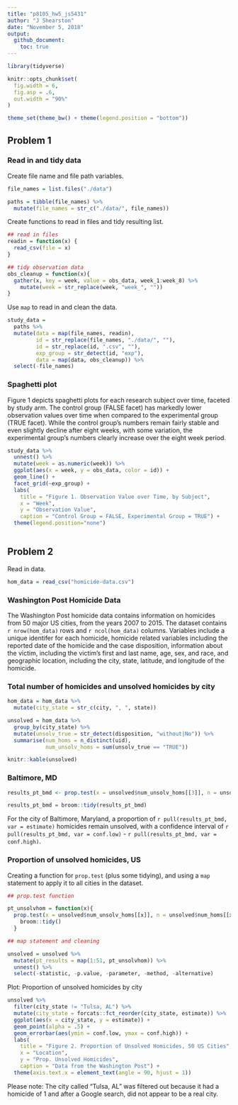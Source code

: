 ```yaml
---
title: "p8105_hw5_js5431"
author: "J Shearston"
date: "November 5, 2018"
output: 
  github_document:
    toc: true
---
```


```r

library(tidyverse)

knitr::opts_chunk$set(
  fig.width = 6,
  fig.asp = .6,
  out.width = "90%"
)

theme_set(theme_bw() + theme(legend.position = "bottom"))

```

## Problem 1

### Read in and tidy data

Create file name and file path variables. 

```r

file_names = list.files("./data")

paths = tibble(file_names) %>% 
  mutate(file_names = str_c("./data/", file_names))

```

Create functions to read in files and tidy resulting list.

```r

## read in files
readin = function(x) {
  read_csv(file = x)
}

## tidy observation data
obs_cleanup = function(x){
  gather(x, key = week, value = obs_data, week_1:week_8) %>% 
    mutate(week = str_replace(week, "week_", ""))
}


```

Use `map` to read in and clean the data.

```r

study_data = 
  paths %>% 
  mutate(data = map(file_names, readin),
         id = str_replace(file_names, "./data/", ""),
         id = str_replace(id, ".csv", ""),
         exp_group = str_detect(id, "exp"),
         data = map(data, obs_cleanup)) %>% 
  select(-file_names)

```

### Spaghetti plot

Figure 1 depicts spaghetti plots for each research subject over time, faceted by study arm. The control group (FALSE facet) has markedly lower observation values over time when compared to the experimental group (TRUE facet). While the control group's numbers remain fairly stable and even slightly decline after eight weeks, with some variation, the experimental group's numbers clearly increase over the eight week period. 

```r

study_data %>% 
  unnest() %>%
  mutate(week = as.numeric(week)) %>% 
  ggplot(aes(x = week, y = obs_data, color = id)) +
  geom_line() +
  facet_grid(~exp_group) +
  labs(
    title = "Figure 1. Observation Value over Time, by Subject",
    x = "Week",
    y = "Observation Value",
    caption = "Control Group = FALSE, Experimental Group = TRUE") +
  theme(legend.position="none")
  
```


## Problem 2

Read in data.

```r

hom_data = read_csv("homicide-data.csv")

```

### Washington Post Homicide Data

The Washington Post homicide data contains information on homicides from 50 major US cities, from the years 2007 to 2015. The dataset contains `r nrow(hom_data)` rows and `r ncol(hom_data)` columns. Variables include a unique identifer for each homicide, homicide related variables including the reported date of the homicide and the case disposition, information about the victim, including the victim's first and last name, age, sex, and race, and geographic location, including the city, state, latitude, and longitude of the homicide. 

### Total number of homicides and unsolved homicides by city

```r

hom_data = hom_data %>%
  mutate(city_state = str_c(city, ", ", state))

unsolved = hom_data %>% 
  group_by(city_state) %>% 
  mutate(unsolv_true = str_detect(disposition, "without|No")) %>% 
  summarise(num_homs = n_distinct(uid),
            num_unsolv_homs = sum(unsolv_true == "TRUE"))

knitr::kable(unsolved)

```

### Baltimore, MD

```r

results_pt_bmd <- prop.test(x = unsolved$num_unsolv_homs[[3]], n = unsolved$num_homs[[3]])

results_pt_bmd = broom::tidy(results_pt_bmd)

```

For the city of Baltimore, Maryland, a proportion of `r pull(results_pt_bmd, var = estimate)` homicides remain unsolved, with a confidence interval of `r pull(results_pt_bmd, var = conf.low)` - `r pull(results_pt_bmd, var = conf.high)`.

### Proportion of unsolved homicides, US

Creating a function for `prop.test` (plus some tidying), and using a `map` statement to apply it to all cities in the dataset.

```r

## prop.test function

pt_unsolvhom = function(x){
  prop.test(x = unsolved$num_unsolv_homs[[x]], n = unsolved$num_homs[[x]]) %>% 
    broom::tidy()
  }

## map statement and cleaning

unsolved = unsolved %>% 
  mutate(pt_results = map(1:51, pt_unsolvhom)) %>% 
  unnest() %>% 
  select(-statistic, -p.value, -parameter, -method, -alternative)

```

Plot: Proportion of unsolved homicides by city

```r

unsolved %>% 
  filter(city_state != "Tulsa, AL") %>% 
  mutate(city_state = forcats::fct_reorder(city_state, estimate)) %>% 
  ggplot(aes(x = city_state, y = estimate)) +
  geom_point(alpha = .5) +
  geom_errorbar(aes(ymin = conf.low, ymax = conf.high)) +
  labs(
    title = "Figure 2. Proportion of Unsolved Homicides, 50 US Cities",
    x = "Location",
    y = "Prop. Unsolved Homicides",
    caption = "Data from the Washington Post") +
  theme(axis.text.x = element_text(angle = 90, hjust = 1))

```

Please note: The city called "Tulsa, AL" was filtered out because it had a homicide of 1 and after a Google search, did not appear to be a real city.
